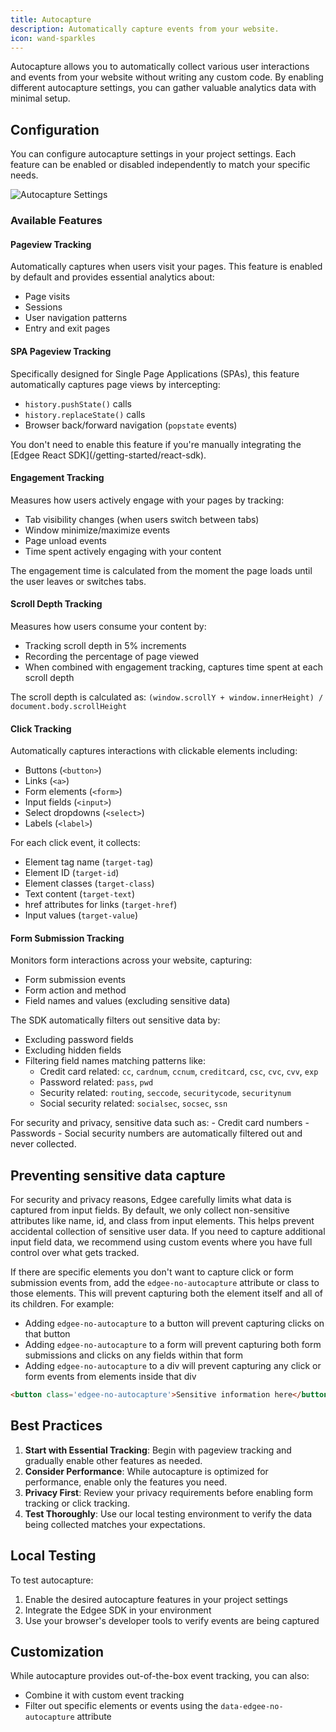 ```yaml
---
title: Autocapture
description: Automatically capture events from your website.
icon: wand-sparkles
---
```



<EdgeeSdk />

Autocapture allows you to automatically collect various user interactions and events from your website without writing any custom code. 
By enabling different autocapture settings, you can gather valuable analytics data with minimal setup.

## Configuration

You can configure autocapture settings in your project settings. Each feature can be enabled or disabled independently to match your specific needs.

<Frame caption="Autocapture settings in your project dashboard">
  <img src="/images/autocapture.png" alt="Autocapture Settings" />
</Frame>

### Available Features

#### Pageview Tracking
Automatically captures when users visit your pages. This feature is enabled by default and provides essential analytics about:
- Page visits
- Sessions
- User navigation patterns
- Entry and exit pages

#### SPA Pageview Tracking
Specifically designed for Single Page Applications (SPAs), this feature automatically captures page views by intercepting:
- `history.pushState()` calls
- `history.replaceState()` calls
- Browser back/forward navigation (`popstate` events)

<Warning>
You don't need to enable this feature if you're manually integrating the [Edgee React SDK](/getting-started/react-sdk).
</Warning>

#### Engagement Tracking
Measures how users actively engage with your pages by tracking:
- Tab visibility changes (when users switch between tabs)
- Window minimize/maximize events
- Page unload events
- Time spent actively engaging with your content

The engagement time is calculated from the moment the page loads until the user leaves or switches tabs.

#### Scroll Depth Tracking
Measures how users consume your content by:
- Tracking scroll depth in 5% increments
- Recording the percentage of page viewed
- When combined with engagement tracking, captures time spent at each scroll depth

The scroll depth is calculated as: `(window.scrollY + window.innerHeight) / document.body.scrollHeight`

#### Click Tracking
Automatically captures interactions with clickable elements including:
- Buttons (`<button>`)
- Links (`<a>`)
- Form elements (`<form>`)
- Input fields (`<input>`)
- Select dropdowns (`<select>`)
- Labels (`<label>`)

For each click event, it collects:
- Element tag name (`target-tag`)
- Element ID (`target-id`)
- Element classes (`target-class`)
- Text content (`target-text`)
- href attributes for links (`target-href`)
- Input values (`target-value`)

#### Form Submission Tracking
Monitors form interactions across your website, capturing:
- Form submission events
- Form action and method
- Field names and values (excluding sensitive data)

The SDK automatically filters out sensitive data by:
- Excluding password fields
- Excluding hidden fields
- Filtering field names matching patterns like:
  - Credit card related: `cc`, `cardnum`, `ccnum`, `creditcard`, `csc`, `cvc`, `cvv`, `exp`
  - Password related: `pass`, `pwd`
  - Security related: `routing`, `seccode`, `securitycode`, `securitynum`
  - Social security related: `socialsec`, `socsec`, `ssn`

<Note>
For security and privacy, sensitive data such as:
- Credit card numbers
- Passwords
- Social security numbers
are automatically filtered out and never collected.
</Note>

## Preventing sensitive data capture

For security and privacy reasons, Edgee carefully limits what data is captured from input fields. 
By default, we only collect non-sensitive attributes like name, id, and class from input elements. 
This helps prevent accidental collection of sensitive user data. If you need to capture additional input field data, we recommend using custom events where you have full control over what gets tracked.

If there are specific elements you don't want to capture click or form submission events from, add the `edgee-no-autocapture` attribute or class to those elements. 
This will prevent capturing both the element itself and all of its children. For example:

- Adding `edgee-no-autocapture` to a button will prevent capturing clicks on that button
- Adding `edgee-no-autocapture` to a form will prevent capturing both form submissions and clicks on any fields within that form
- Adding `edgee-no-autocapture` to a div will prevent capturing any click or form events from elements inside that div

```html
<button class='edgee-no-autocapture'>Sensitive information here</button>
```


## Best Practices

1. **Start with Essential Tracking**: Begin with pageview tracking and gradually enable other features as needed.
2. **Consider Performance**: While autocapture is optimized for performance, enable only the features you need.
3. **Privacy First**: Review your privacy requirements before enabling form tracking or click tracking.
4. **Test Thoroughly**: Use our local testing environment to verify the data being collected matches your expectations.

## Local Testing

To test autocapture:

1. Enable the desired autocapture features in your project settings
2. Integrate the Edgee SDK in your environment
3. Use your browser's developer tools to verify events are being captured

## Customization

While autocapture provides out-of-the-box event tracking, you can also:
- Combine it with custom event tracking
- Filter out specific elements or events using the `data-edgee-no-autocapture` attribute


